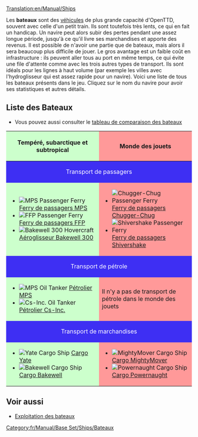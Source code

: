 [[Translation:en/Manual/Ships]]
{{fr/Table des matières}}

Les '''bateaux''' sont des [[fr/Manual/Véhicules|véhicules]] de plus grande capacité d'OpenTTD, souvent avec celle d'un petit train. Ils sont toutefois très lents, ce qui en fait un handicap. Un navire peut alors subir des pertes pendant une assez longue période, jusqu'à ce qu'il livre ses marchandises et apporte des revenus. Il est possible de n'avoir une partie que de bateaux, mais alors il sera beaucoup plus difficile de jouer. Le gros avantage est un faible coût en infrastructure : ils peuvent aller tous au port en même temps, ce qui évite une file d'attente comme avec les trois autres types de transport. Ils sont idéals pour les lignes à haut volume (par exemple les villes avec l'hydroglisseur qui est assez rapide pour un navire). Voici une liste de tous les bateaux présents dans le jeu. Cliquez sur le nom du navire pour avoir ses statistiques et autres détails.

==Liste des Bateaux==
* Vous pouvez aussi consulter le [[fr/Manual/Base Set/Ships/Comparaison navale|tableau de comparaison des bateaux]]

{|border="1" cellspacing="2" cellpadding="3" rules="all" style="margin:1em 1em 1em 0; border:solid 1px #AAAAAA;"
!width="50%" style="background: #ccffcc" | Tempéré, subarctique et subtropical
!width="50%" style="background: #ff9999" | Monde des jouets
|-
! colspan="2" style="background: #3e2ff3; color:white" align="center" | Transport de passagers
|-
| style="background: #ccffcc" |
*[[File:en/Manual/Base Set/Ships/Ferry.png|MPS Passenger Ferry]] [[fr/Manual/Base Set/Ships/Ferry de passagers MPS|Ferry de passagers MPS]]
*[[File:en/Manual/Base Set/Ships/Ferry.png|FFP Passenger Ferry]] [[fr/Manual/Base Set/Ships/Ferry de passagers FFP|Ferry de passagers FFP]]
*[[File:en/Manual/Base Set/Ships/Hovercraft.png|Bakewell 300 Hovercraft]] [[fr/Manual/Base Set/Ships/Aéroglisseur Bakewell 300|Aéroglisseur Bakewell 300]]
| style="background: #ff9999" |
*[[File:en/Manual/Base Set/Ships/Toylandpassengership.png|Chugger-Chug Passenger Ferry]] [[fr/Manual/Base Set/Ships/Ferry de passagers Chugger-Chug|Ferry de passagers Chugger-Chug]]
*[[File:en/Manual/Base Set/Ships/Toylandpassengership.png|Shivershake Passenger Ferry]] [[fr/Manual/Base Set/Ships/Ferry de passagers Shivershake|Ferry de passagers Shivershake]]
|-
! colspan="2" style="background: #3e2ff3; color:white" align="center" | Transport de pétrole
|-
| style="background: #ccffcc" |
*[[File:en/Manual/Base Set/Ships/OilTanker.png|MPS Oil Tanker]] [[fr/Manual/Base Set/Ships/Pétrolier MPS|Pétrolier MPS]]
*[[File:en/Manual/Base Set/Ships/OilTanker.png|Cs-Inc. Oil Tanker]] [[fr/Manual/Base Set/Ships/Pétrolier Cs-Inc.|Pétrolier Cs-Inc.]]
| style="background: #ff9999" | Il n'y a pas de transport de pétrole dans le monde des jouets
|-
! colspan="2" style="background: #3e2ff3; color:white" align="center" | Transport de marchandises
|-
| style="background: #ccffcc" |
*[[File:en/Manual/Base Set/Ships/CargoShip.png|Yate Cargo Ship]] [[fr/Manual/Base Set/Ships/Cargo Yate|Cargo Yate]]
*[[File:en/Manual/Base Set/Ships/CargoShip.png|Bakewell Cargo Ship]] [[fr/Manual/Base Set/Ships/Cargo Bakewell|Cargo Bakewell]]
| style="background: #ff9999" |
*[[File:en/Manual/Base Set/Ships/Toylandcargoship.png|MightyMover Cargo Ship]] [[fr/Manual/Base Set/Ships/Cargo MightyMover|Cargo MightyMover]]
*[[File:en/Manual/Base Set/Ships/Toylandcargoship.png|Powernaught Cargo Ship]] [[fr/Manual/Base Set/Ships/Cargo Powernaught|Cargo Powernaught]]
|}

==Voir aussi==
*[[fr/Manual/Construction Maritime#exploitation-du-bateau|Exploitation des bateaux]]


[[Category:fr/Manual/Base Set/Ships/Bateaux]]